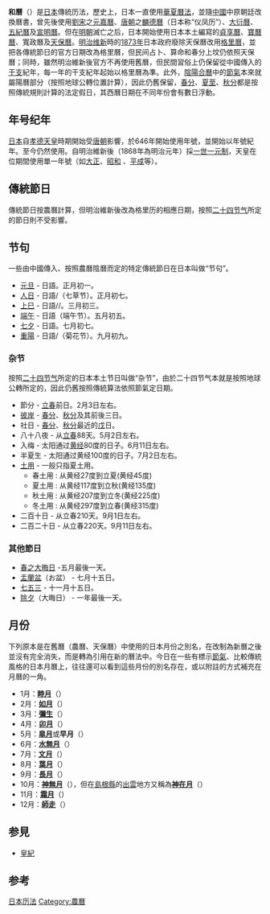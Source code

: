 {{noteTA
|1=zh-hans:历; zh-hant:曆;
}}
{{incomplete}}
'''和曆'''（{{jpn|j=和暦|hg=われき|rm=Wareki}}）是[[日本|日本]]傳統历法，歷史上，日本一直使用[[華夏曆法|華夏曆法]]，並隨[[中國|中國]]中原朝廷改換曆書，曾先後使用[[劉宋|劉宋]]之[[元嘉曆|元嘉曆]]、[[唐朝|唐朝]]之[[麟德曆|麟德曆]]（日本称“仪凤历”）、[[大衍曆|大衍曆]]、[[五紀曆|五紀曆]]及[[宣明曆|宣明曆]]。但在[[明朝|明朝]]滅亡之后，日本開始使用日本本土編寫的[[貞享曆|貞享曆]]、[[寶曆曆|寶曆曆]]、寬政曆及[[天保曆_(日本)|天保曆]]。[[明治维新|明治维新]]時的[[1873年|1873年]]日本政府廢除天保曆改用[[格里曆|格里曆]]，並把各傳統節日的官方日期改為格里曆，但民间占卜、算命和春分上坟仍依照天保曆；同時，雖然明治維新後官方不再使用舊曆，但民間習俗上仍保留從中國傳入的[[干支|干支]]紀年，每一年的干支紀年起始以格里曆為準。此外，[[陰陽合曆|陰陽合曆]]中的[[節氣|節氣]]本來就屬陽曆部分（按照地球公轉位置計算），因此仍舊保留，[[春分|春分]]、[[夏至|夏至]]、[[秋分|秋分]]都是按照傳統規則計算的法定假日，其西曆日期在不同年份會有數日浮動。

== 年号纪年 ==
[[日本|日本]]自[[孝德天皇|孝德天皇]]時期開始受[[唐朝|唐朝]]影響，於646年開始使用年號，並開始以年號紀年。至今仍然使用。自明治維新後（1868年為明治元年）採[[一世一元制|一世一元制]]，天皇在位期間使用單一年號（如[[大正天皇|大正]]、[[裕仁天皇|昭和]] 、[[明仁|平成]]等）。

==傳統節日==
傳統節日按農曆計算，但明治維新後改為格里历的相應日期，按照[[二十四节气|二十四节气]]所定的節日則不受影響。
== 节句 ==
一些由中國傳入、按照農曆陰曆而定的特定傳統節日在日本叫做“节句”。
* [[元旦|元旦]] - 日語{{lang|ja|元旦/正月/元日}}。正月初一。
* [[人日|人日]] - 日語{{lang|ja|人日}}/{{lang|ja|七草の節句}}（七草节）。正月初七。
* [[上巳|上巳]] - 日語{{lang|ja|上巳}}/{{lang|ja|桃の節句}}/{{lang|ja|雛祭り}}。三月初三。
* [[端午|端午]] - 日語{{lang|ja|端午の節句}}（端午节）。五月初五。
* [[七夕|七夕]] - 日語{{lang|ja|七夕}}。七月初七。
* [[重陽|重陽]] - 日語{{lang|ja|重陽の節句}}/{{lang|ja|菊の節句}}（菊花节）。九月初九。

=== 杂节 ===
按照[[二十四节气|二十四节气]]所定的日本本土节日叫做“杂节”，由於二十四节气本就是按照地球公轉所定的，因此仍舊按照傳統算法依照節氣定日期。
* 節分 - [[立春|立春]]前日。2月3日左右。
* [[彼岸_(節日)|彼岸]] - [[春分|春分]]、[[秋分|秋分]]及其前後三日。
* 社日 - [[春分|春分]]、[[秋分|秋分]]最近的[[戊|戊]]日。
* 八十八夜 - 从[[立春|立春]]88天。5月2日左右。
* 入梅 - 太阳通过[[黄经|黄经]]80度的日子。6月11日左右。
* 半夏生 - 太阳通过黄经100度的日子。7月2日左右。
* [[土用|土用]] - 一般只指夏土用。
**春土用 : 从黄经27度到立夏(黄经45度)
**夏土用 : 从黄经117度到立秋(黄经135度)
**秋土用 : 从黄经207度到立冬(黄经225度)
**冬土用 : 从黄经297度到立春(黄经315度)
* 二百十日 - 从立春210天。9月1日左右。
* 二百二十日 - 从立春220天。9月11日左右。

=== 其他節日 ===

* [[春之大晦日|春之大晦日]] -五月最後一天。
* [[盂蘭盆|盂蘭盆]]（お盆） - 七月十五日。
* [[七五三|七五三]] - 十一月十五日。
*[[除夕|除夕]]（大晦日） - 一年最後一天。

==月份==
下列原本是在舊曆（農曆、天保曆）中使用的日本月份之別名，在改制為新曆之後並沒有完全消失，而是轉為引用在新的曆法中。今日在一些有標示[[節氣|節氣]]、比較傳統風格的日本月曆上，往往還可以看到這些月份的別名存在，或以附註的方式補充在月曆的一角。

*1月：'''[[農曆一月|睦月]]'''（{{jpn|hg=むつき|rm=Mutsuki|link=no}}）
*2月：'''[[農曆二月|如月]]'''（{{jpn|hg=きさらぎ|rm=Kisaragi|link=no}}）
*3月：'''[[農曆三月|彌生]]'''（{{jpn|hg=やよい|rm=Yayoi|link=no}}）
*4月：'''[[卯月|卯月]]'''（{{jpn|hg=うづき|rm=Uzuki|link=no}}）
*5月：'''[[農曆五月|皐月]]'''或'''早月'''（{{jpn|hg=さつき|rm=Satsuki|link=no}}）
*6月：'''[[水無月|水無月]]'''（{{jpn|hg=みなづき|rm=Minazuki|link=no}}）
*7月：'''[[文月|文月]]'''（{{jpn|hg=ふづき|rm=Fuzuki|link=no}}）
*8月：'''[[葉月|葉月]]'''（{{jpn|hg=はづき|rm=Hazuki|link=no}}）
*9月：'''[[長月|長月]]'''（{{jpn|hg=ながつき|rm=Nagatsuki|link=no}}）
*10月：'''[[農曆十月|神無月]]'''（{{jpn|hg=かんなづき|rm=Kannazuki|link=no}}），但在[[島根縣|島根縣]]的[[出雲|出雲]]地方又稱為'''[[神在月|神在月]]'''（{{jpn|hg=かみありつき|rm=Kamiari tsuki|link=no}}）
*11月：'''[[霜月|霜月]]'''（{{jpn|hg=しもつき|rm=Shimotsuki|link=no}}）
*12月：'''[[師走|師走]]'''（{{jpn|hg=しわす|rm=Shiwasu|link=no}}）

== 参見 ==
* [[皇紀|皇紀]]

==参考==
{{reflist}}

{{Calendar-System}}

[[Category:日本历法|]]
[[Category:農曆|Category:農曆]]